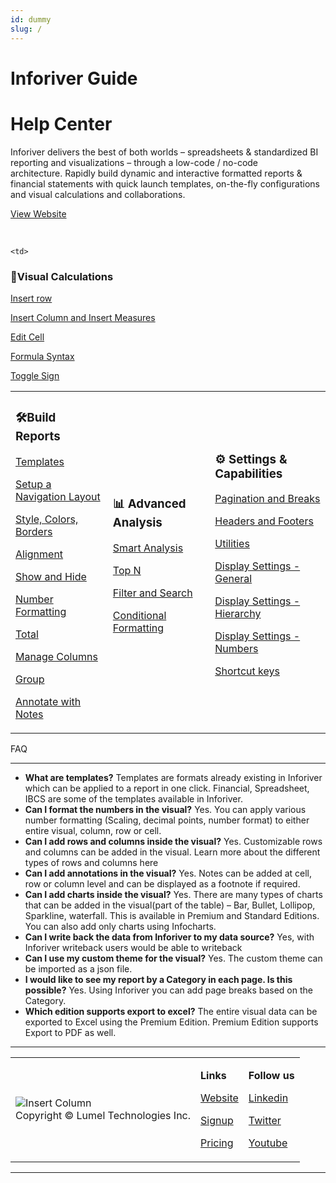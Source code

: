 ```yaml
---
id: dummy
slug: /
---
```



# Inforiver Guide

# Help Center

Inforiver delivers the best of both worlds – spreadsheets & standardized BI reporting and visualizations – through a low-code / no-code architecture. Rapidly build dynamic and interactive formatted reports & financial statements with quick launch templates, on-the-fly configurations and visual calculations and collaborations.

[View Website](https://inforiver.com)

<ReactPlayer url='https://www.youtube.com/watch?v=KsKeozY0mmk' /> 
<br/>
<table>
  <tr>
<td>

### 🛠Build Reports

[Templates](/build/Template)

[Setup a Navigation Layout](/build/setup-a-navigation-layout)

[Style, Colors, Borders](/build/Style,color,border)

[Alignment](/build/alignment)

[Show and Hide](/build/showandhide)

[Number Formatting](/build/number-formatting)

[Total](/build/Total)

[Manage Columns](/build/Managecolumn)

[Group](/build/Group)

[Annotate with Notes](/build/Annotatenotes)

</td>
 
    <td>

### 🧮Visual Calculations

[Insert row](/visual/insert-row)

[Insert Column and Insert Measures](/visual/insert-column-and-insert-measures)

[Edit Cell](/visual/Editcell)

[Formula Syntax ](/visual/formula-list)

[Toggle Sign](/visual/Toggle-Sign)

</td> 
<td>

### 📊 Advanced Analysis

[Smart Analysis](/analyze/Smartanalysis)

[Top N](/analyze/TopN)

[Filter and Search](/analyze/filter-and-search)

[Conditional Formatting](/analyze/conditional-formatting)
  </td>
  <td>

### ⚙ Settings & Capabilities

[Pagination and Breaks](/settings/pagination-and-breaks)

[Headers and Footers](/settings/headers-and-footers)

[Utilities](/settings/utilities)
 
[Display Settings - General](/settings/display-settings---general)

[Display Settings - Hierarchy](/settings/display-settings---hierarchy)

[Display Settings - Numbers](/settings/display-settings---numbers)

[Shortcut keys](/settings/shortcut-keys)

 </td>
 </tr>
</table>

FAQ

---

- **What are templates?**
  Templates are formats already existing in Inforiver which can be applied to a report in one click. Financial, Spreadsheet, IBCS are some of the templates available in Inforiver.
- **Can I format the numbers in the visual?**
  Yes. You can apply various number formatting (Scaling, decimal points, number format) to either entire visual, column, row or cell.
- **Can I add rows and columns inside the visual?**
  Yes. Customizable rows and columns can be added in the visual. Learn more about the different types of rows and columns here
- **Can I add annotations in the visual?**
  Yes. Notes can be added at cell, row or column level and can be displayed as a footnote if required.
- **Can I add charts inside the visual?**
  Yes. There are many types of charts that can be added in the visual(part of the table) – Bar, Bullet, Lollipop, Sparkline, waterfall. This is available in Premium and Standard Editions. You can also add only charts using Infocharts.
- **Can I write back the data from Inforiver to my data source?**
  Yes, with Inforiver writeback users would be able to writeback
- **Can I use my custom theme for the visual?**
  Yes. The custom theme can be imported as a json file.
- **I would like to see my report by a Category in each page. Is this possible?**
  Yes. Using Inforiver you can add page breaks based on the Category.
- **Which edition supports export to excel?**
  The entire visual data can be exported to Excel using the Premium Edition. Premium Edition supports Export to PDF as well.



---
<table>
  <tr>
<td>
<div class="left">
  <Zoom>
    <img alt="Insert Column" src={useBaseUrl("img/inforiver-logo.svg")} />
  </Zoom>
</div>
Copyright © Lumel Technologies Inc.
</td>
<td>

**Links**

[Website](https://inforiver.com/)

[Signup](https://inforiver.com/professional/trial/)

[Pricing](https://inforiver.com/pricing/)
</td>
<td>

**Follow us**

[Linkedin](https://www.linkedin.com/company/info-river/)

[Twitter](https://twitter.com/inforiverbi)

[Youtube](https://www.youtube.com/channel/UCCsM_ewPSPDHgq30mssJmdg)
</td>
</tr>
</table>

---
